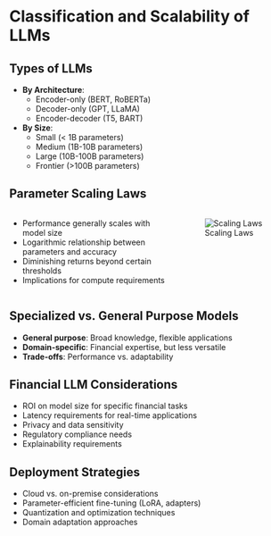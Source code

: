 # Classification and Scalability of LLMs

## Types of LLMs

- **By Architecture**:
  - Encoder-only (BERT, RoBERTa)
  - Decoder-only (GPT, LLaMA)
  - Encoder-decoder (T5, BART)

- **By Size**:
  - Small (< 1B parameters)
  - Medium (1B-10B parameters)
  - Large (10B-100B parameters)
  - Frontier (>100B parameters)

## Parameter Scaling Laws

:::: {.columns}

::: {.column width="60%"}
- Performance generally scales with model size
- Logarithmic relationship between parameters and accuracy
- Diminishing returns beyond certain thresholds
- Implications for compute requirements
:::

::: {.column width="40%"}
![Scaling Laws](images/scaling_laws_placeholder.png)
:::

::::

## Specialized vs. General Purpose Models

- **General purpose**: Broad knowledge, flexible applications
- **Domain-specific**: Financial expertise, but less versatile
- **Trade-offs**: Performance vs. adaptability

## Financial LLM Considerations

- ROI on model size for specific financial tasks
- Latency requirements for real-time applications
- Privacy and data sensitivity
- Regulatory compliance needs
- Explainability requirements

## Deployment Strategies

- Cloud vs. on-premise considerations
- Parameter-efficient fine-tuning (LoRA, adapters)
- Quantization and optimization techniques
- Domain adaptation approaches